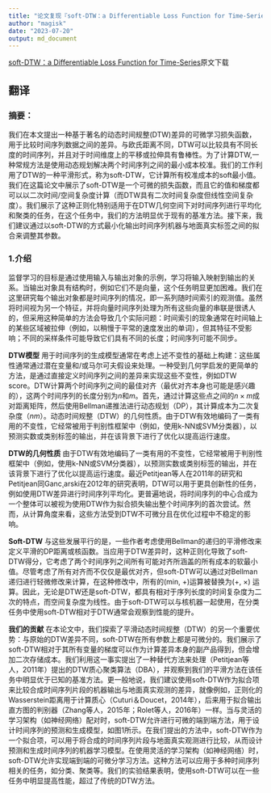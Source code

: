 ```yaml
---
title: "论文复现『soft-DTW：a Differentiable Loss Function for Time-Series』"
author: "magisk"
date: "2023-07-20"
output: md_document
---
```


[soft-DTW：a Differentiable Loss Function for Time-Series](https://arxiv.org/pdf/1703.01541v2.pdf)原文下载

## 翻译

### 摘要：

我们在本文提出一种基于著名的动态时间规整(DTW)差异的可微学习损失函数，用于比较时间序列数据之间的差异。与欧氏距离不同，DTW可以比较具有不同长度的时间序列，并且对于时间维度上的平移或拉伸具有鲁棒性。为了计算DTW,一种常规方法是使用动态规划解决两个时间序列之间的最小成本校准。我们的工作利用了DTW的一种平滑形式，称为soft-DTW，它计算所有校准成本的soft最小值。我们在这篇论文中展示了soft-DTW是一个可微的损失函数，而且它的值和梯度都可以以二次时间/空间复杂度计算（而DTW具有二次时间复杂度但线性空间复杂度）。我们展示了这种正则化特别适用于在DTW几何空间下对时间序列进行平均化和聚类的任务，在这个任务中，我们的方法明显优于现有的基准方法。接下来，我们建议通过以soft-DTW的方式最小化输出时间序列机器与地面真实标签之间的拟合来调整其参数。

### 1.介绍

监督学习的目标是通过使用输入与输出对象的示例，学习将输入映射到输出的关系。当输出对象具有结构时，例如它们不是向量，这个任务明显更加困难。我们在这里研究每个输出对象都是时间序列的情况，即一系列随时间索引的观测值。虽然将时间视为另一个特征，并将向量时间序列处理为所有这些向量的串联是很诱人的，但采用这种简单的方法会导致几个实际问题：时间索引的现象通常在时间轴上的某些区域被拉伸（例如，以稍慢于平常的速度发出的单词），但其特征不受影响；不同的采样条件可能导致它们具有不同的长度；时间序列可能不同步。

**DTW模型** 用于时间序列的生成模型通常在考虑上述不变性的基础上构建：这些属性通常通过潜在变量和/或马尔可夫假设来处理。一种受到几何学启发的更简单的方法，是通过直接定义时间序列之间的差异来实现这些不变性，例如DTW score。DTW计算两个时间序列之间的最佳对齐（最优对齐本身也可能是感兴趣的），这两个时间序列的长度分别为$n$和$m$。首先，通过计算这些点之间的$n×m$成对距离矩阵，然后使用Bellman递推法进行动态规划（DP），其计算成本为二次复杂度（$nm$）。动态时间规整（DTW）的几何性质。由于DTW有效地编码了一类有用的不变性，它经常被用于判别性框架中（例如，使用k-NN或SVM分类器），以预测实数或类别标签的输出，并在该背景下进行了优化以提高运行速度。

**DTW的几何性质** 由于DTW有效地编码了一类有用的不变性，它经常被用于判别性框架中（例如，使用k-NN或SVM分类器），以预测实数或类别标签的输出，并在该背景下进行了优化以提高运行速度。最近Petitjean等人在2011年的研究和Petitjean同Ganc¸arski在2012年的研究表明，DTW可以用于更具创新性的任务，例如使用DTW差异进行时间序列平均化。更普遍地说，将时间序列的中心合成为一个整体可以被视为使用DTW作为拟合损失输出整个时间序列的首次尝试。然而，从计算角度来看，这些方法受到DTW不可微分且在优化过程中不稳定的影响。

**Soft-DTW** 与这些发展平行的是，一些作者考虑使用Bellman的递归的平滑修改来定义平滑的DP距离或核函数。当应用于DTW差异时，这种正则化导致了soft-DTW得分，它考虑了两个时间序列之间所有可能对齐所涵盖的所有成本的软最小值。尽管考虑了所有对齐而不仅仅是最优对齐，但soft-DTW可以通过对Bellman递归进行轻微修改来计算，在这种修改中，所有的(min, +)运算被替换为(+, ×) 运算。因此，无论是DTW还是soft-DTW，都具有相对于序列长度的时间复杂度为二次的特点，而空间复杂度为线性。由于soft-DTW可以与核机器一起使用，在分类任务中使用soft-DTW相对于DTW通常会观察到性能的提升。

**我们的贡献** 在本论文中，我们探索了平滑动态时间规整（DTW）的另一个重要优势：与原始的DTW差异不同，soft-DTW在所有参数上都是可微分的。我们展示了soft-DTW相对于其所有变量的梯度可以作为计算差异本身的副产品得到，但会增加二次存储成本。我们利用这一事实提出了一种替代方法来处理（Petitjean等人，2011年）提出的DTW质心聚类算法（DBA），并观察到我们的平滑方法在该任务中明显优于已知的基准方法。更一般地说，我们建议使用soft-DTW作为拟合项来比较合成时间序列片段的机器输出与地面真实观测的差异，就像例如，正则化的Wasserstein距离用于计算质心（Cuturi＆Doucet，2014年），后来用于拟合输出直方图的判别器（Zhang等人，2015年；Rolet等人，2016年）一样。当与灵活的学习架构（如神经网络）配对时，soft-DTW允许进行可微的端到端方法，用于设计时间序列的预测和生成模型，如图1所示。在我们提出的方法中，soft-DTW作为一个拟合项，可以用于将合成的时间序列片段与地面真实观测进行比较，从而设计预测和生成时间序列的机器学习模型。在使用灵活的学习架构（如神经网络）时，soft-DTW允许实现端到端的可微分学习方法。这种方法可以应用于多种时间序列相关的任务，如分类、聚类等。我们的实验结果表明，使用soft-DTW可以在一些任务中明显提高性能，超过了传统的DTW方法。
